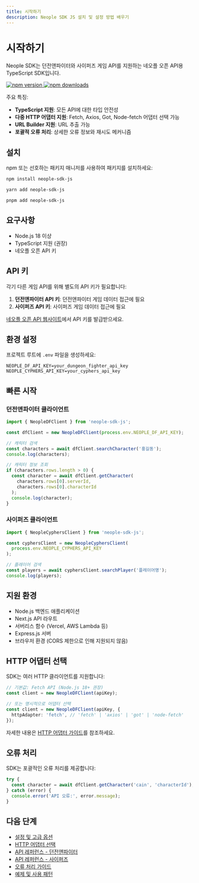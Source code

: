 ```yaml
---
title: 시작하기
description: Neople SDK JS 설치 및 설정 방법 배우기
---
```


# 시작하기

Neople SDK는 던전앤파이터와 사이퍼즈 게임 API를 지원하는 네오플 오픈 API용 TypeScript SDK입니다.

<div style={{ display: 'flex', gap: '8px', alignItems: 'center' }}>
  <a href="https://www.npmjs.com/package/neople-sdk-js">
    <img
      src="https://img.shields.io/npm/v/neople-sdk-js.svg?style=flat-square"
      alt="npm version"
    />
  </a>
  <a href="https://www.npmjs.com/package/neople-sdk-js">
    <img
      src="https://img.shields.io/npm/dm/neople-sdk-js.svg?style=flat-square"
      alt="npm downloads"
    />
  </a>
</div>

주요 특징:

- **TypeScript 지원**: 모든 API에 대한 타입 안전성
- **다중 HTTP 어댑터 지원**: Fetch, Axios, Got, Node-fetch 어댑터 선택 가능
- **URL Builder 지원**: URL 추출 가능
- **포괄적 오류 처리**: 상세한 오류 정보와 재시도 메커니즘

## 설치

npm 또는 선호하는 패키지 매니저를 사용하여 패키지를 설치하세요:

```bash
npm install neople-sdk-js
```

```bash
yarn add neople-sdk-js
```

```bash
pnpm add neople-sdk-js
```

## 요구사항

- Node.js 18 이상
- TypeScript 지원 (권장)
- 네오플 오픈 API 키

## API 키

각기 다른 게임 API를 위해 별도의 API 키가 필요합니다:

1. **던전앤파이터 API 키**: 던전앤파이터 게임 데이터 접근에 필요
2. **사이퍼즈 API 키**: 사이퍼즈 게임 데이터 접근에 필요

[네오플 오픈 API 웹사이트](https://developers.neople.co.kr/)에서 API 키를 발급받으세요.

## 환경 설정

프로젝트 루트에 `.env` 파일을 생성하세요:

```dotenv
NEOPLE_DF_API_KEY=your_dungeon_fighter_api_key
NEOPLE_CYPHERS_API_KEY=your_cyphers_api_key
```

## 빠른 시작

### 던전앤파이터 클라이언트

```typescript
import { NeopleDFClient } from 'neople-sdk-js';

const dfClient = new NeopleDFClient(process.env.NEOPLE_DF_API_KEY);

// 캐릭터 검색
const characters = await dfClient.searchCharacter('홍길동');
console.log(characters);

// 캐릭터 정보 조회
if (characters.rows.length > 0) {
  const character = await dfClient.getCharacter(
    characters.rows[0].serverId,
    characters.rows[0].characterId
  );
  console.log(character);
}
```

### 사이퍼즈 클라이언트

```typescript
import { NeopleCyphersClient } from 'neople-sdk-js';

const cyphersClient = new NeopleCyphersClient(
  process.env.NEOPLE_CYPHERS_API_KEY
);

// 플레이어 검색
const players = await cyphersClient.searchPlayer('플레이어명');
console.log(players);
```

## 지원 환경

- Node.js 백엔드 애플리케이션
- Next.js API 라우트
- 서버리스 함수 (Vercel, AWS Lambda 등)
- Express.js 서버
- 브라우저 환경 (CORS 제한으로 인해 지원되지 않음)

## HTTP 어댑터 선택

SDK는 여러 HTTP 클라이언트를 지원합니다:

```typescript
// 기본값: Fetch API (Node.js 18+ 권장)
const client = new NeopleDFClient(apiKey);

// 또는 명시적으로 어댑터 선택
const client = new NeopleDFClient(apiKey, {
  httpAdapter: 'fetch', // 'fetch' | 'axios' | 'got' | 'node-fetch'
});
```

자세한 내용은 [HTTP 어댑터 가이드](/docs/adapter-fetch)를 참조하세요.

## 오류 처리

SDK는 포괄적인 오류 처리를 제공합니다:

```typescript
try {
  const character = await dfClient.getCharacter('cain', 'characterId');
} catch (error) {
  console.error('API 오류:', error.message);
}
```

## 다음 단계

- [설정 및 고급 옵션](/docs/configuration)
- [HTTP 어댑터 선택](/docs/adapter-fetch)
- [API 레퍼런스 - 던전앤파이터](/docs/api-dungeon-fighter)
- [API 레퍼런스 - 사이퍼즈](/docs/api-cyphers)
- [오류 처리 가이드](/docs/error-handling)
- [예제 및 사용 패턴](/docs/examples)
